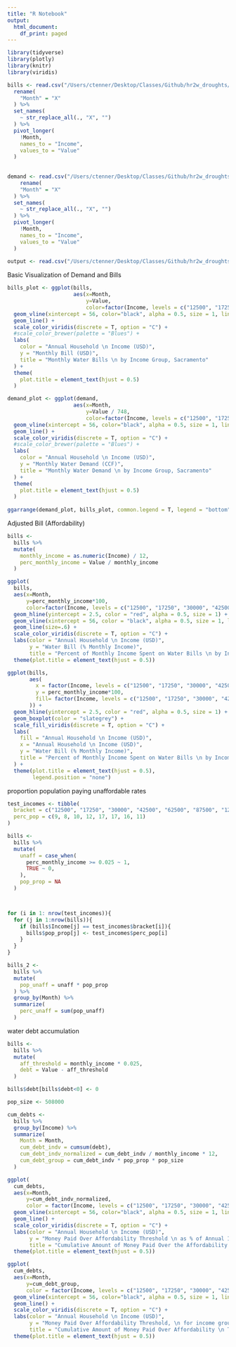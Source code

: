 ```yaml
---
title: "R Notebook"
output:
  html_document:
    df_print: paged
---
```


```r
library(tidyverse)
library(plotly)
library(knitr)
library(viridis)
```

```r
bills <- read.csv("/Users/ctenner/Desktop/Classes/Github/hr2w_droughts/outputs/sacramento/hh_billsTEST.csv") %>% 
  rename(
    "Month" = "X"
  ) %>% 
  set_names(
    ~ str_replace_all(., "X", "")
  ) %>%
  pivot_longer(
    !Month,
    names_to = "Income",
    values_to = "Value"
  )
  
  
demand <- read.csv("/Users/ctenner/Desktop/Classes/Github/hr2w_droughts/outputs/sacramento/hh_demandTEST.csv") %>% 
    rename(
    "Month" = "X"
  ) %>% 
  set_names(
    ~ str_replace_all(., "X", "")
  ) %>%
  pivot_longer(
    !Month,
    names_to = "Income",
    values_to = "Value"
  )
  
output <- read.csv("/Users/ctenner/Desktop/Classes/Github/hr2w_droughts/outputs/sacramento/outputsTEST.csv")
```

Basic Visualization of Demand and Bills
```r
bills_plot <- ggplot(bills, 
                     aes(x=Month, 
                         y=Value, 
                         color=factor(Income, levels = c("12500", "17250", "30000", "42500", "62500", "87500", "125000", "175000")))) +
  geom_vline(xintercept = 56, color="black", alpha = 0.5, size = 1, linetype = "dashed") + 
  geom_line() + 
  scale_color_viridis(discrete = T, option = "C") +
  #scale_color_brewer(palette = "Blues") +
  labs(
    color = "Annual Household \n Income (USD)",
    y = "Monthly Bill (USD)",
    title = "Monthly Water Bills \n by Income Group, Sacramento"
  ) + 
  theme(
    plot.title = element_text(hjust = 0.5)
  )

demand_plot <- ggplot(demand,
                     aes(x=Month, 
                         y=Value / 748, 
                         color=factor(Income, levels = c("12500", "17250", "30000", "42500", "62500", "87500", "125000", "175000")))) +
  geom_vline(xintercept = 56, color="black", alpha = 0.5, size = 1, linetype = "dashed") + 
  geom_line() + 
  scale_color_viridis(discrete = T, option = "C") +
  #scale_color_brewer(palette = "Blues") +
  labs(
    color = "Annual Household \n Income (USD)",
    y = "Monthly Water Demand (CCF)",
    title = "Monthly Water Demand \n by Income Group, Sacramento"
  ) + 
  theme(
    plot.title = element_text(hjust = 0.5)
  )
              
ggarrange(demand_plot, bills_plot, common.legend = T, legend = "bottom")
```

Adjusted Bill (Affordability)
```r
bills <- 
  bills %>% 
  mutate(
    monthly_income = as.numeric(Income) / 12,
    perc_monthly_income = Value / monthly_income
  )
```

```r
ggplot(
  bills,
  aes(x=Month, 
      y=perc_monthly_income*100, 
      color=factor(Income, levels = c("12500", "17250", "30000", "42500", "62500", "87500", "125000", "175000")))) + 
  geom_hline(yintercept = 2.5, color = "red", alpha = 0.5, size = 1) +
  geom_vline(xintercept = 56, color = "black", alpha = 0.5, size = 1, linetype = "dashed") +
  geom_line(size=.6) + 
  scale_color_viridis(discrete = T, option = "C") + 
  labs(color = "Annual Household \n Income (USD)",
       y = "Water Bill (% Monthly Income)",
       title = "Percent of Monthly Income Spent on Water Bills \n by Income Group, Sacramento") + 
  theme(plot.title = element_text(hjust = 0.5))
```


```r
ggplot(bills,
       aes(
         x = factor(Income, levels = c("12500", "17250", "30000", "42500", "62500", "87500", "125000", "175000")),
         y = perc_monthly_income*100,
         fill= factor(Income, levels = c("12500", "17250", "30000", "42500", "62500", "87500", "125000", "175000")),
       )) + 
  geom_hline(yintercept = 2.5, color = "red", alpha = 0.5, size = 1) +
  geom_boxplot(color = "slategrey") + 
  scale_fill_viridis(discrete = T, option = "C") + 
  labs(
    fill = "Annual Household \n Income (USD)",
    x = "Annual Household \n Income (USD)",
    y = "Water Bill (% Monthly Income)",
    title = "Percent of Monthly Income Spent on Water Bills \n by Income Group, Over 120 Months"
  ) + 
  theme(plot.title = element_text(hjust = 0.5),
        legend.position = "none")
```




proportion population paying unaffordable rates 
```r
test_incomes <- tibble(
  bracket = c("12500", "17250", "30000", "42500", "62500", "87500", "125000", "175000"),
  perc_pop = c(9, 8, 10, 12, 17, 17, 16, 11)
)

bills <- 
  bills %>% 
  mutate(
    unaff = case_when(
      perc_monthly_income >= 0.025 ~ 1,
      TRUE ~ 0,
    ), 
    pop_prop = NA
  )



for (i in 1: nrow(test_incomes)){
  for (j in 1:nrow(bills)){
    if (bills$Income[j] == test_incomes$bracket[i]){
      bills$pop_prop[j] <- test_incomes$perc_pop[i]
    }
  }
}

bills_2 <- 
  bills %>% 
  mutate(
    pop_unaff = unaff * pop_prop
  ) %>% 
  group_by(Month) %>% 
  summarize(
    perc_unaff = sum(pop_unaff)
  )
```

water debt accumulation
```r
bills <- 
  bills %>% 
  mutate(
    aff_threshold = monthly_income * 0.025,
    debt = Value - aff_threshold
  )

bills$debt[bills$debt<0] <- 0

pop_size <- 508000

cum_debts <- 
  bills %>% 
  group_by(Income) %>% 
  summarize(
    Month = Month,
    cum_debt_indv = cumsum(debt),
    cum_debt_indv_normalized = cum_debt_indv / monthly_income * 12,
    cum_debt_group = cum_debt_indv * pop_prop * pop_size
  )

ggplot(
  cum_debts, 
  aes(x=Month,
      y=cum_debt_indv_normalized, 
      color = factor(Income, levels = c("12500", "17250", "30000", "42500", "62500", "87500", "125000", "175000")))) + 
  geom_vline(xintercept = 56, color="black", alpha = 0.5, size = 1, linetype = "dashed") + 
  geom_line() + 
  scale_color_viridis(discrete = T, option = "C") + 
  labs(color = "Annual Household \n Income (USD)",
       y = "Money Paid Over Affordability Threshold \n as % of Annual Income",
       title = "Cumulative Amount of Money Paid Over the Affordability Threshold \n Normalized by Annual Income") + 
  theme(plot.title = element_text(hjust = 0.5))

ggplot(
  cum_debts, 
  aes(x=Month,
      y=cum_debt_group, 
      color = factor(Income, levels = c("12500", "17250", "30000", "42500", "62500", "87500", "125000", "175000")))) + 
  geom_vline(xintercept = 56, color="black", alpha = 0.5, size = 1, linetype = "dashed") + 
  geom_line() + 
  scale_color_viridis(discrete = T, option = "C") + 
  labs(color = "Annual Household \n Income (USD)",
       y = "Money Paid Over Affordability Threshold, \n for income group",
       title = "Cumulative Amount of Money Paid Over Affordability \n Threshold, by Entire Income Group") + 
  theme(plot.title = element_text(hjust = 0.5))
```


